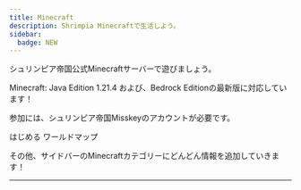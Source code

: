 ```yaml
---
title: Minecraft
description: Shrimpia Minecraftで生活しよう。
sidebar:
  badge: NEW
---
```


シュリンピア帝国公式Minecraftサーバーで遊びましょう。

Minecraft: Java Edition 1.21.4 および、Bedrock Editionの最新版に対応しています！

参加には、シュリンピア帝国Misskeyのアカウントが必要です。

<LinkButton href="/minecraft/getting-started" variant="primary" icon="rocket" iconPlacement="end">
  はじめる
</LinkButton>
<LinkButton href="http://mc.shrimpia.network:25575" variant="secondary" icon="external" target="_blank" rel="noopener noreferrer" iconPlacement="end">
  ワールドマップ
</LinkButton>

<LinkCard
  title="ルール"
  description="あそぶ前に、かならず確認！"
  href="/minecraft/rules"
  />
<LinkCard
  title="Tips"
  description="様々なヒントを確認しよう"
  href="/minecraft/tips"
  />
<LinkCard
  title="ワールド"
  description="各ワールドのあそびかた"
  href="/minecraft/worlds"
  />

その他、サイドバーのMinecraftカテゴリーにどんどん情報を追加していきます！

---